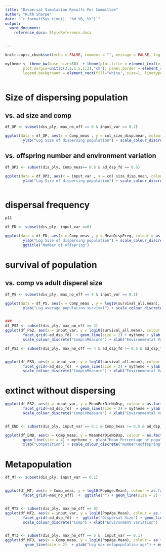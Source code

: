 ---
title: "Dispersal Simulation Results For Committee"
author: "Ruth Sharpe"
date: "`r format(Sys.time(), '%d %B, %Y')`"
output:
  word_document:
    reference_docx: StyleReference.docx


---

```{r include = FALSE}
knitr::opts_chunk$set(echo = FALSE, comment = "", message = FALSE, fig.height=18, fig.width=30)

mytheme <- theme_bw(base_size=50)  + theme(plot.title = element_text(vjust=2, size = 50), panel.margin= unit(0.75, "lines"),
		plot.margin=unit(c(3,1,1.5,1.2),"cm"), panel.border = element_rect(fill = NA, colour = "black", linetype=1, size = 1), legend.position="right", 
		legend.background = element_rect(fill="white", size=1, linetype="solid", colour ="black"), legend.text=element_text(size=50))
	
```

Size of dispersing population
=======================

vs. ad size and comp
--------------

```{r disPopSize}
df_DP <- subset(dis_ply, max_no_off == 8 & input_var == 0.2)

ggplot(data = df_DP, aes(x = Comp_meas , y = col_size_disp.mean, colour = as.factor(ad_dsp_fd))) + geom_point(size = 9) + geom_line(size = 2) + mytheme +
		ylab("Log Size of dispersing population") + scale_colour_discrete("Dispersal\nSize") + xlab("Competition Measure")

```

vs. offspring number and environment variation
----------------------

```{r disPopSize2}


df_DP2 <- subset(dis_ply, Comp_meas== 0.8 & ad_dsp_fd == 0.6)

ggplot(data = df_DP2, aes(x = input_var , y = col_size_disp.mean, colour = as.factor(max_no_off))) + geom_point(size = 9) + geom_line(size = 2) + mytheme +
		ylab("Log Size of dispersing population") + scale_colour_discrete("Number\noffspring") + xlab("Environmental Variation")



```

dispersal frequency
==============

```{r freqDisp}
p11

df_FD <- subset(dis_ply, input_var ==0)

ggplot(data = df_FD, aes(x = Comp_meas , y = MeanDispFreq, colour = as.factor(ad_dsp_fd))) + geom_point(size = 9) + geom_line(size = 2) + mytheme +
		ylab("Log Size of dispersing population") + scale_colour_discrete("Dispersal\nSize") + xlab("Competition Measure") + facet_grid(~max_no_off) +
		ggtitle("Number of offspring")
```


survival of population
===========

vs. comp vs adult disperal size
--------

```{r popSurv}

df_PS <- subset(dis_ply, max_no_off == 4 & input_var == 0.1)

ggplot(data = df_PS, aes(x = Comp_meas , y = log10(survival_all.mean), colour = as.factor(ad_dsp_fd))) + geom_point(size = 9) + geom_line(size = 2) + mytheme +
		ylab("Log average population survival") + scale_colour_discrete("Dispersal\nSize") + xlab("Competition Measure")


###
df_PS2 <- subset(dis_ply, max_no_off == 4)
ggplot(df_PS2, aes(x = input_var, y = log10(survival_all.mean), colour = as.factor(Comp_meas))) + geom_point(size = 9) + 
		facet_grid(~ad_dsp_fd)  + geom_line(size = 2) + mytheme + ylab("Log average population survival") + 
		scale_colour_discrete("Comp\nMeasure") + xlab("Environmental Variation") + ggtitle("Min Dispersal Size")

df_PS3 <- subset(dis_ply, max_no_off == 4 & ad_dsp_fd != 0.6 & ad_dsp_fd != 0.8 )


ggplot(df_PS3, aes(x = input_var, y = log10(survival_all.mean), colour = as.factor(Comp_meas))) + geom_point(size = 9) + 
		facet_grid(~ad_dsp_fd)  + geom_line(size = 2) + mytheme + ylab("Log average population survival") + 
		scale_colour_discrete("Comp\nMeasure") + xlab("Environmental Variation") + ggtitle("Min Dispersal Size")

```


extinct without dispersing
=====

```{r ExtinctNoDisp}

ggplot(df_PS2, aes(x = input_var, y = MeanPerDieNoDsp, colour = as.factor(Comp_meas))) + geom_point(size = 9) + 
		facet_grid(~ad_dsp_fd)  + geom_line(size = 2) + mytheme + ylab("Mean Percentage of populations") + 
		scale_colour_discrete("Comp\nMeasure") + xlab("Environmental variation") + ggtitle("Min Dispersal Size")


df_END <- subset(dis_ply, input_var == 0.1 & Comp_meas != 0.5 & ad_dsp_fd == 0.8)

ggplot(df_END, aes(x = Comp_meas, y = MeanPerDieNoDsp, colour = as.factor(max_no_off))) + geom_point(size = 10) + 
		geom_line(size = 4) + mytheme +  ylab("Mean Percentage of populations") + 
		xlab("Competition") + scale_colour_discrete("Number\noffspring") 

```

Metapopulation
=====

```{r metapop}


df_MT <- subset(dis_ply, input_var == 0.1)


ggplot(df_MT, aes(x = Comp_meas, y = log10(PopAge.Mean), colour = as.factor(ad_dsp_fd))) + geom_point(size = 9) + 
		facet_grid(~max_no_off)  +  ggtitle("") + geom_line(size = 2) + mytheme + ylab("Log max metapopulation age")


df_MT2 <- subset(dis_ply, max_no_off == 8)
ggplot(df_MT2, aes(x = input_var, y = log10(PopAge.Mean), colour = as.factor(Comp_meas))) + geom_point(size = 9) + 
		facet_grid(~ad_dsp_fd)  +  ggtitle("Dispersal Size") + geom_line(size = 2) + mytheme + ylab("Log max metapopulation age") +
		scale_colour_discrete("Comp") + xlab("Environment variation")


df_MT3 <- subset(dis_ply, max_no_off == 6 &  input_var == 0.1)
ggplot(df_MT3, aes(x = Comp_meas, y = log10(PopAge.Mean), colour = as.factor(ad_dsp_fd))) + geom_point(size = 9) + 
		 geom_line(size = 2)  + ylab("Log max metapopulation age") + mytheme + xlab("competition") + scale_colour_discrete("Dispersal\nSize")

```

